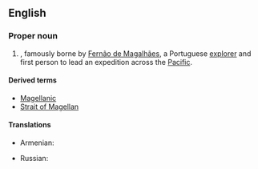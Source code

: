 ==English==
{{wikipedia}}
===Proper noun===
{{en-proper noun|-|s}}

# {{surname|dot=}}, famously borne by [[w:Fernão de Magalhães|Fernão de Magalhães]], a Portuguese [[explorer]] and first person to lead an expedition across the [[Pacific]]. 

====Derived terms====
*[[Magellanic]]
*[[Strait of Magellan]]

====Translations====
{{trans-top|surname}}
* Armenian: {{t-|hy|Մագելան|tr=Magelan}}
{{trans-mid}}
* Russian: {{t|ru|Магеллан|m}}
{{trans-bottom}}